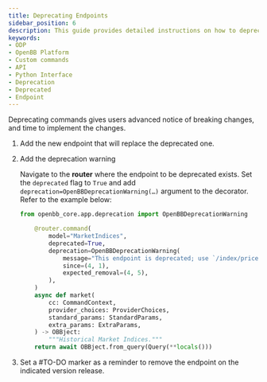 ```yaml
---
title: Deprecating Endpoints
sidebar_position: 6
description: This guide provides detailed instructions on how to deprecate an endpoint in the ODP Python Package.
keywords:
- ODP
- OpenBB Platform
- Custom commands
- API
- Python Interface
- Deprecation
- Deprecated
- Endpoint
---
```



<HeadTitle title="Deprecating Endpoints - How-To | OpenBB Docs" />

Deprecating commands gives users advanced notice of breaking changes, and time to implement the changes.

1. Add the new endpoint that will replace the deprecated one.

2. Add the deprecation warning

    Navigate to the **router** where the endpoint to be deprecated exists. Set the `deprecated` flag to `True` and add `deprecation=OpenBBDeprecationWarning(…)` argument to the decorator. Refer to the example below:

    ```python
    from openbb_core.app.deprecation import OpenBBDeprecationWarning

        @router.command(
            model="MarketIndices",
            deprecated=True,
            deprecation=OpenBBDeprecationWarning(
                message="This endpoint is deprecated; use `/index/price/historical` instead.",
                since=(4, 1),
                expected_removal=(4, 5),
            ),
        )
        async def market(
            cc: CommandContext,
            provider_choices: ProviderChoices,
            standard_params: StandardParams,
            extra_params: ExtraParams,
        ) -> OBBject:
            """Historical Market Indices."""
        return await OBBject.from_query(Query(**locals()))
    ```

3. Set a #TO-DO marker as a reminder to remove the endpoint on the indicated version release.
